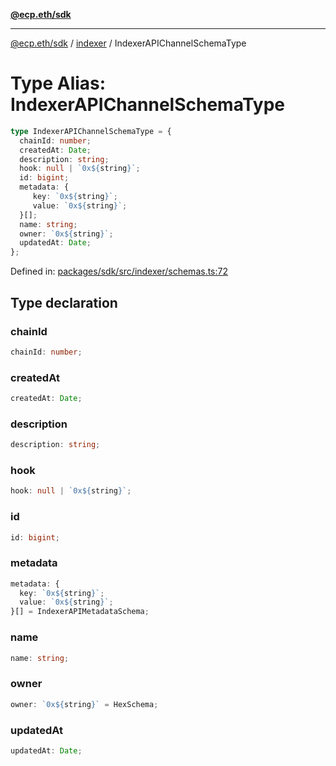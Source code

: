 [**@ecp.eth/sdk**](../../index.mdx)

***

[@ecp.eth/sdk](/sdk-reference/index.mdx) / [indexer](/sdk-reference/indexer/index.mdx) / IndexerAPIChannelSchemaType

# Type Alias: IndexerAPIChannelSchemaType

```ts
type IndexerAPIChannelSchemaType = {
  chainId: number;
  createdAt: Date;
  description: string;
  hook: null | `0x${string}`;
  id: bigint;
  metadata: {
     key: `0x${string}`;
     value: `0x${string}`;
  }[];
  name: string;
  owner: `0x${string}`;
  updatedAt: Date;
};
```

Defined in: [packages/sdk/src/indexer/schemas.ts:72](https://github.com/ecp-eth/comments-monorepo/blob/main/packages/sdk/src/indexer/schemas.ts#L72)

## Type declaration

### chainId

```ts
chainId: number;
```

### createdAt

```ts
createdAt: Date;
```

### description

```ts
description: string;
```

### hook

```ts
hook: null | `0x${string}`;
```

### id

```ts
id: bigint;
```

### metadata

```ts
metadata: {
  key: `0x${string}`;
  value: `0x${string}`;
}[] = IndexerAPIMetadataSchema;
```

### name

```ts
name: string;
```

### owner

```ts
owner: `0x${string}` = HexSchema;
```

### updatedAt

```ts
updatedAt: Date;
```
